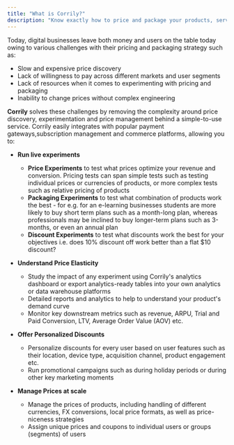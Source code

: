 ```yaml
---
title: "What is Corrily?"
description: "Know exactly how to price and package your products, services, subscriptions."
---
```


Today, digital businesses leave both money and users on the table today owing to various challenges with their
pricing and packaging strategy such as:

* Slow and expensive price discovery
* Lack of willingness to pay across different markets and user segments
* Lack of resources when it comes to experimenting with pricing and packaging
* Inability to change prices without complex engineering

**Corrily** solves these challenges by removing the complexity around price discovery, experimentation and price
management behind a simple-to-use service. Corrily easily integrates with popular payment gateways,subscription management
and commerce platforms, allowing you to:

* **Run live experiments**
    * **Price Experiments** to test what prices optimize your revenue and conversion. Pricing tests can span simple
    tests such as testing individual prices or currencies of products, or more complex tests such as relative pricing of
    products
    * **Packaging Experiments** to test what combination of products work the best - for e.g. for an e-learning businesses
    students are more likely to buy short term plans such as a month-long plan, whereas professionals may be inclined to
    buy longer-term plans such as 3-months, or even an annual plan
    * **Discount Experiments** to test what discounts work the best for your objectives i.e. does 10% discount off work
    better than a flat $10 discount?

* **Understand Price Elasticity**
    * Study the impact of any experiment using Corrily's analytics dashboard or export analytics-ready tables into your
    own analytics or data warehouse platforms
    * Detailed reports and analytics to help to understand your product's demand curve
    * Monitor key downstream metrics such as revenue, ARPU, Trial and Paid Conversion, LTV, Average Order Value (AOV) etc.

* **Offer Personalized Discounts**
    * Personalize discounts for every user based on user features such as their location, device type, acquisition channel,
    product engagement etc.
    * Run promotional campaigns such as during holiday periods or during other key marketing moments

* **Manage Prices at scale**
    * Manage the prices of products, including handling of different currencies, FX conversions, local price formats,
    as well as price-niceness strategies
    * Assign unique prices and coupons to individual users or groups (segments) of users




